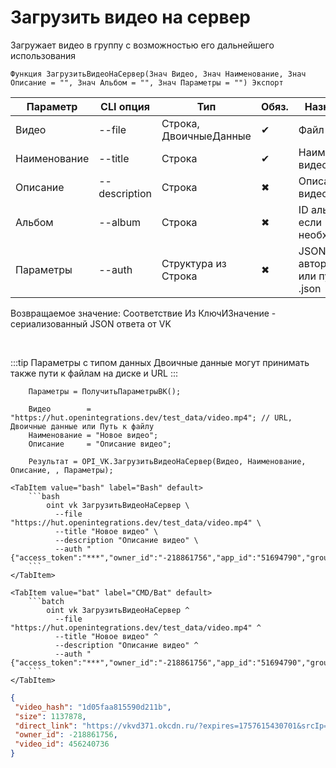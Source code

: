 ﻿---
sidebar_position: 10
description: Загрузить видео на сервер и другие функции для работы с VK в Открытом пакете интеграций - бесплатной open-source библиотеке интеграций для 1С:Предприятие 8, OneScript и CLI
keywords: [1C, 1С, 1С:Предприятие, 1С:Предприятие 8.3, API, Интеграция, Сервисы, Обмен, OneScript, CLI, VK]
---


# Загрузить видео на сервер
 Загружает видео в группу с возможностью его дальнейшего использования



`Функция ЗагрузитьВидеоНаСервер(Знач Видео, Знач Наименование, Знач Описание = "", Знач Альбом = "", Знач Параметры = "") Экспорт`

  | Параметр | CLI опция | Тип | Обяз. | Назначение |
  |-|-|-|-|-|
  | Видео | --file | Строка, ДвоичныеДанные | &#x2714; | Файл видео |
  | Наименование | --title | Строка | &#x2714; | Наименование видео |
  | Описание | --description | Строка | &#x2716; | Описание видео |
  | Альбом | --album | Строка | &#x2716; | ID альбома, если необходимо |
  | Параметры | --auth | Структура из Строка | &#x2716; | JSON авторизации или путь к .json |

  
  Возвращаемое значение:   Соответствие Из КлючИЗначение - сериализованный JSON ответа от VK

<br/>

:::tip
Параметры с типом данных Двоичные данные могут принимать также пути к файлам на диске и URL
:::
<br/>



```bsl title="Пример использования для 1С:Предприятие/OneScript"
    Параметры = ПолучитьПараметрыВК();

    Видео        = "https://hut.openintegrations.dev/test_data/video.mp4"; // URL, Двоичные данные или Путь к файлу
    Наименование = "Новое видео";
    Описание     = "Описание видео";

    Результат = OPI_VK.ЗагрузитьВидеоНаСервер(Видео, Наименование, Описание, , Параметры);
```
    

 <Tabs>
  
    <TabItem value="bash" label="Bash" default>
        ```bash
            oint vk ЗагрузитьВидеоНаСервер \
              --file "https://hut.openintegrations.dev/test_data/video.mp4" \
              --title "Новое видео" \
              --description "Описание видео" \
              --auth "{"access_token":"***","owner_id":"-218861756","app_id":"51694790","group_id":"218861756"}"
        ```
    </TabItem>
  
    <TabItem value="bat" label="CMD/Bat" default>
        ```batch
            oint vk ЗагрузитьВидеоНаСервер ^
              --file "https://hut.openintegrations.dev/test_data/video.mp4" ^
              --title "Новое видео" ^
              --description "Описание видео" ^
              --auth "{"access_token":"***","owner_id":"-218861756","app_id":"51694790","group_id":"218861756"}"
        ```
    </TabItem>
</Tabs>


```json title="Результат"
{
 "video_hash": "1d05faa815590d211b",
 "size": 1137878,
 "direct_link": "https://vkvd371.okcdn.ru/?expires=1757615430701&srcIp=93.125.42.204&pr=40&srcAg=UNKNOWN&ms=45.136.22.204&type=4&sig=_-8j1EAuGYE&ct=27&urls=45.136.20.150&clientType=14&appId=512000384397&zs=72&id=8745157004026",
 "owner_id": -218861756,
 "video_id": 456240736
}
```
